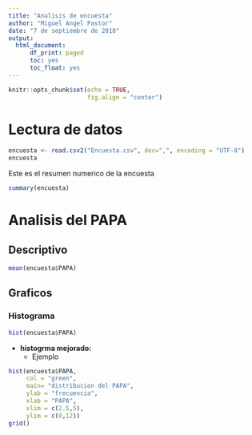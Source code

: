 ---
title: "Analisis de encuesta"
author: "Miguel Angel Pastor"
date: "7 de septiembre de 2018"
output:
  html_document:
      df_print: paged
      toc: yes
      toc_float: yes
---

```{r setup, include=FALSE}
knitr::opts_chunk$set(echo = TRUE,
                      fig.align = "center")
```

# Lectura de datos 

```{r}
encuesta <- read.csv2("Encuesta.csv", dec=",", encoding = "UTF-8")
encuesta
```

Este es el resumen numerico de la encuesta 

```{r}
summary(encuesta)
```

# Analisis del PAPA

## Descriptivo 

```{r}
mean(encuesta$PAPA)
```


## Graficos 

### Histograma 

```{r}
hist(encuesta$PAPA)
```

  - **histogrma mejorado:**
      + Ejemplo 
      
```{r}
hist(encuesta$PAPA, 
     col = "green",
     main= "distribucion del PAPA",
     ylab = "frecuencia",
     xlab = "PAPA",
     xlim = c(2.5,5), 
     ylim = c(0,12))
grid()
```
    
    